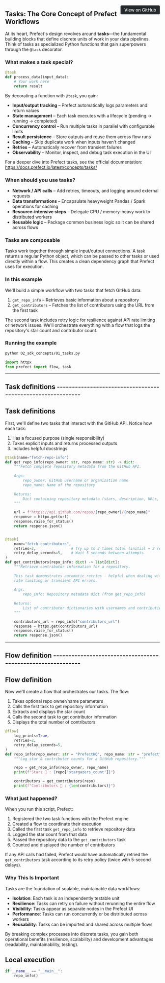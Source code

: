 <a href="https://github.com/griggz/prefect-examples-test/blob/main/examples/01_getting_started/03_tasks.py" target="_blank" style="float: right; padding: 6px 12px; background-color: #24292e; color: #ffffff; border-radius: 4px; text-decoration: none; font-size: 0.875rem; font-weight: 500;">View on GitHub</a>


## Tasks: The Core Concept of Prefect Workflows

At its heart, Prefect's design revolves around **tasks**—the fundamental building 
blocks that define discrete units of work in your data pipelines. Think of tasks 
as specialized Python functions that gain superpowers through the `@task` decorator.

### What makes a task special?

```python
@task
def process_data(input_data):
    # Your work here
    return result
```

By decorating a function with `@task`, you gain:

* **Input/output tracking** – Prefect automatically logs parameters and return values
* **State management** – Each task executes with a lifecycle (pending → running → completed)
* **Concurrency control** – Run multiple tasks in parallel with configurable limits
* **Result persistence** – Store outputs and reuse them across flow runs
* **Caching** – Skip duplicate work when inputs haven't changed
* **Retries** – Automatically recover from transient failures
* **Observability** – Monitor, inspect, and debug task execution in the UI

For a deeper dive into Prefect tasks, see the official documentation:
<https://docs.prefect.io/latest/concepts/tasks/>

### When should you use tasks?
* **Network / API calls** – Add retries, timeouts, and logging around external requests
* **Data transformations** – Encapsulate heavyweight Pandas / Spark operations for caching
* **Resource-intensive steps** – Delegate CPU / memory-heavy work to distributed workers
* **Reusable logic** – Package common business logic so it can be shared across flows

### Tasks are composable

Tasks work together through simple input/output connections. A task returns a regular 
Python object, which can be passed to other tasks or used directly within a flow.
This creates a clean dependency graph that Prefect uses for execution.

### In this example

We'll build a simple workflow with two tasks that fetch GitHub data:
1. `get_repo_info` – Retrieves basic information about a repository
2. `get_contributors` – Fetches the list of contributors using the URL from the first task

The second task includes retry logic for resilience against API rate limiting or 
network issues. We'll orchestrate everything with a flow that logs the repository's
star count and contributor count.

### Running the example
```bash
python 02_sdk_concepts/01_tasks.py
```

```python
import httpx
from prefect import flow, task

```

---------------------------------------------------------------------------
Task definitions -----------------------------------------------------------
---------------------------------------------------------------------------

## Task definitions

First, we'll define two tasks that interact with the GitHub API.
Notice how each task:
1. Has a focused purpose (single responsibility)
2. Takes explicit inputs and returns processed outputs
3. Includes helpful docstrings

```python
@task(name="fetch-repo-info")
def get_repo_info(repo_owner: str, repo_name: str) -> dict:
    """Fetch complete repository metadata from the GitHub API.
    
    Args:
        repo_owner: GitHub username or organization name
        repo_name: Name of the repository
        
    Returns:
        Dict containing repository metadata (stars, description, URLs, etc.)
    """

    url = f"https://api.github.com/repos/{repo_owner}/{repo_name}"
    response = httpx.get(url)
    response.raise_for_status()
    return response.json()


@task(
    name="fetch-contributors",
    retries=2,                # Try up to 3 times total (initial + 2 retries)
    retry_delay_seconds=5,    # Wait 5 seconds between attempts
)
def get_contributors(repo_info: dict) -> list[dict]:
    """Retrieve contributor information for a repository.
    
    This task demonstrates automatic retries - helpful when dealing with
    rate limiting or transient API errors.
    
    Args:
        repo_info: Repository metadata dict (from get_repo_info)
        
    Returns:
        List of contributor dictionaries with usernames and contribution counts
    """

    contributors_url = repo_info["contributors_url"]
    response = httpx.get(contributors_url)
    response.raise_for_status()
    return response.json()


```

---------------------------------------------------------------------------
Flow definition ------------------------------------------------------------
---------------------------------------------------------------------------

## Flow definition

Now we'll create a flow that orchestrates our tasks. The flow:
1. Takes optional repo owner/name parameters
2. Calls the first task to get repository information
3. Extracts and displays the star count
4. Calls the second task to get contributor information
5. Displays the total number of contributors

```python
@flow(
    log_prints=True,
    retries=2,
    retry_delay_seconds=5,
)
def repo_info(repo_owner: str = "PrefectHQ", repo_name: str = "prefect") -> None:
    """Log star & contributor counts for a GitHub repository."""

    repo = get_repo_info(repo_owner, repo_name)
    print(f"Stars 🌠 : {repo['stargazers_count']}")

    contributors = get_contributors(repo)
    print(f"Contributors 👷 : {len(contributors)}")

```

### What just happened?

When you run this script, Prefect:

1. Registered the two task functions with the Prefect engine
2. Created a flow to coordinate their execution
3. Called the first task `get_repo_info` to retrieve repository data
4. Logged the star count from that data
5. Passed the repository data to the `get_contributors` task
6. Counted and displayed the number of contributors

If any API calls had failed, Prefect would have automatically retried the
`get_contributors` task according to its retry policy (twice with 5-second delays).

### Why This Is Important

Tasks are the foundation of scalable, maintainable data workflows:

* **Isolation**: Each task is an independently testable unit
* **Resilience**: Tasks can retry on failure without rerunning the entire flow
* **Visibility**: Tasks appear as separate nodes in the Prefect UI
* **Performance**: Tasks can run concurrently or be distributed across workers
* **Reusability**: Tasks can be imported and shared across multiple flows

By breaking complex processes into discrete tasks, you gain both operational
benefits (resilience, scalability) and development advantages (readability,
maintainability, testing).

## Local execution

```python
if __name__ == "__main__":
    repo_info()

```
